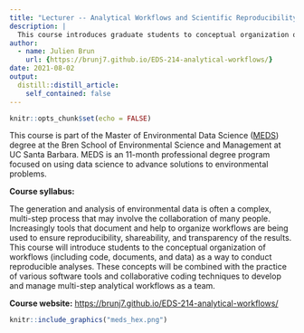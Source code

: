 ```yaml
---
title: "Lecturer -- Analytical Workflows and Scientific Reproducibility"
description: |
  This course introduces graduate students to conceptual organization of workflows as a way to conduct reproducible analyses
author:
  - name: Julien Brun
    url: {https://brunj7.github.io/EDS-214-analytical-workflows/}
date: 2021-08-02
output:
  distill::distill_article:
    self_contained: false
---
```



```r
knitr::opts_chunk$set(echo = FALSE)
```


This course is part of the Master of Environmental Data Science ([MEDS](https://bren.ucsb.edu/masters-programs/master-environmental-data-science)) degree at the Bren School of Environmental Science and Management at UC Santa Barbara. MEDS is an 11-month professional degree program focused on using data science to advance solutions to environmental problems.  

**Course syllabus:**

The generation and analysis of environmental data is often a complex, multi-step process that may involve the collaboration of many people. Increasingly tools that document and help to organize workflows are being used to ensure reproducibility, shareability, and transparency of the results. This course will introduce students to the conceptual organization of workflows (including code, documents, and data) as a way to conduct reproducible analyses. These concepts will be combined with the practice of various software tools and collaborative coding techniques to develop and manage multi-step analytical workflows as a team.

**Course website:**
<https://brunj7.github.io/EDS-214-analytical-workflows/>


```r
knitr::include_graphics("meds_hex.png")
```

